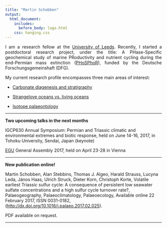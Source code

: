 ```yaml
---
title: "Martin Schobben"
output:
  html_document:
    includes:
      before_body: logo.html
    css: hanging.css
---
```


<p style="text-align:justify;">
I am a research fellow at the [University of Leeds](http://www.see.leeds.ac.uk/people/m.schobben). Recently, I started a postdoctoral research project, under the title: A PHase-Specific geochemical study of marine PRoductivity and nutrient cycling during the end-Permian mass extinction ([PHoSPhoR](http://gepris.dfg.de/gepris/projekt/288773903)), funded by the Deutsche Forschungsgemeinshaft (DFG).
</p>

My current research profile encompasses three main areas of interest: 

* [Carbonate diagenesis and stratigraphy](https://martinschobben.github.io/webpage/Projects.html#_carbonate_diagenesis_and_stratigraphy)

* [Strangelove oceans vs. living oceans](https://martinschobben.github.io/webpage/Projects.html#_strangelove_oceans_vs_living_oceans_)

* [Isotope palaeontology](https://martinschobben.github.io/webpage/Projects.html#_isotope_palaeontology_)

---

**Two upcoming talks in the next months**

IGCP630 Annual Symposium: Permian and Triassic climatic and environmental extremes and biotic response, held on June 14-16, 2017, in Tohoku University, Sendai, Japan (keynote)

[EGU](http://meetingorganizer.copernicus.org/EGU2017/EGU2017-3037-3.pdf) General Assembly 2017, held on April 23-28 in Vienna 



---

**New publication online!**

<div class="hangingindent">
Martin Schobben, Alan Stebbins, Thomas J. Algeo, Harald Strauss, Lucyna Leda, János Haas, Ulrich Struck, Dieter Korn, Christoph Korte, Volatile earliest Triassic sulfur cycle: A consequence of persistent low seawater sulfate concentrations and a high sulfur cycle turnover rate?, Palaeogeography, Palaeoclimatology, Palaeoecology, Available online 22 February 2017, ISSN 0031-0182, (<http://dx.doi.org/10.1016/j.palaeo.2017.02.025>).
</div>

PDF available on request.

---


<br>
<br>
<br>
